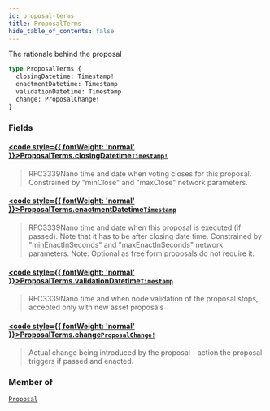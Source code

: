 ```yaml
---
id: proposal-terms
title: ProposalTerms
hide_table_of_contents: false
---
```








The rationale behind the proposal

```graphql
type ProposalTerms {
  closingDatetime: Timestamp!
  enactmentDatetime: Timestamp
  validationDatetime: Timestamp
  change: ProposalChange!
}
```


### Fields

#### [<code style={{ fontWeight: 'normal' }}>ProposalTerms.<b>closingDatetime</b></code>](#)<Bullet />[`Timestamp!`](/testnet/api/graphql/scalars/timestamp) <Badge class="secondary" text="non-null"/> <Badge class="secondary" text="scalar"/>
> RFC3339Nano time and date when voting closes for this proposal.
Constrained by "minClose" and "maxClose" network parameters.
> 

#### [<code style={{ fontWeight: 'normal' }}>ProposalTerms.<b>enactmentDatetime</b></code>](#)<Bullet />[`Timestamp`](/testnet/api/graphql/scalars/timestamp) <Badge class="secondary" text="scalar"/>
> RFC3339Nano time and date when this proposal is executed (if passed). Note that it has to be after closing date time.
Constrained by "minEnactInSeconds" and "maxEnactInSeconds" network parameters.
Note: Optional as free form proposals do not require it.
> 

#### [<code style={{ fontWeight: 'normal' }}>ProposalTerms.<b>validationDatetime</b></code>](#)<Bullet />[`Timestamp`](/testnet/api/graphql/scalars/timestamp) <Badge class="secondary" text="scalar"/>
> RFC3339Nano time and when node validation of the proposal stops, accepted only with new asset proposals
> 

#### [<code style={{ fontWeight: 'normal' }}>ProposalTerms.<b>change</b></code>](#)<Bullet />[`ProposalChange!`](/testnet/api/graphql/unions/proposal-change) <Badge class="secondary" text="non-null"/> <Badge class="secondary" text="union"/>
> Actual change being introduced by the proposal - action the proposal triggers if passed and enacted.
> 



### Member of

[`Proposal`](/testnet/api/graphql/objects/proposal)  <Badge class="secondary" text="object"/>



